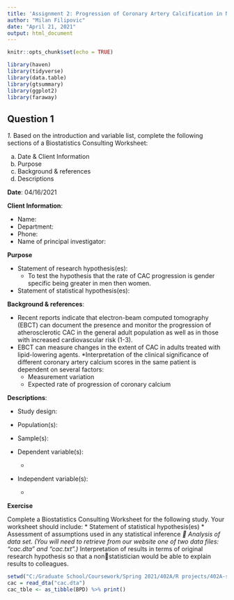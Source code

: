 ```yaml
---
title: 'Assignment 2: Progression of Coronary Artery Calcification in Normal Subjects'
author: "Milan Filipovic"
date: "April 21, 2021"
output: html_document
---
```


```r
knitr::opts_chunk$set(echo = TRUE)
```

```r
library(haven)
library(tidyverse)
library(data.table)
library(gtsummary)
library(ggplot2)
library(faraway)
```


## Question 1

*1.* Based on the introduction and variable list, complete the following sections of a Biostatistics Consulting Worksheet:

a. Date & Client Information
b. Purpose
c. Background & references
d. Descriptions

**Date**: 04/16/2021

**Client Information**:

* Name: 
*	Department: 
*	Phone: 
*	Name of principal investigator: 

**Purpose**

* Statement of research hypothesis(es):
    + To test the hypothesis that the rate of CAC progression is gender specific being greater in men then women.

*	Statement of statistical hypothesis(es):


**Background & references**:

* Recent reports indicate that electron-beam computed tomography (EBCT) can document 
the presence and monitor the progression of atherosclerotic CAC in the general adult population as well 
as in those with increased cardiovascular risk (1-3). 
* EBCT can measure changes in the extent of CAC in adults treated with lipid-lowering agents.
*Interpretation of the clinical significance of different coronary artery calcium scores in the same patient is dependent on several factors:
    + Measurement variation
    + Expected rate of progression of coronary calcium


**Descriptions**:

* Study design: 

* Population(s): 

* Sample(s): 

* Dependent variable(s):	
    + 

* Independent variable(s):
    +

**Exercise**

Complete a Biostatistics Consulting Worksheet for the following study. Your worksheet 
should include: 
* Statement of statistical hypothesis(es) 
*  Assessment of assumptions used in any statistical inference 
* Analysis of data set. (You will need to retrieve from our website one of two data 
  files: “cac.dta” and “cac.txt”.) 
*Interpretation of results in terms of original research hypothesis so that a nonstatistician would be able to explain results to colleagues.



```r
setwd("C:/Graduate School/Coursework/Spring 2021/402A/R projects/402A-spring2021/Assignment 3")
cac = read_dta("cac.dta")
cac_tble <- as_tibble(BPD) %>% print()
```
